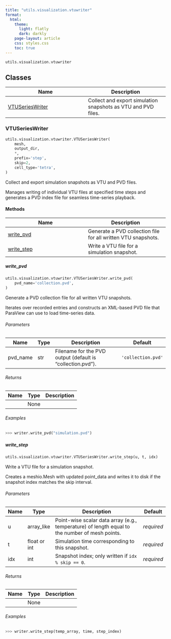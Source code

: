```yaml
---
title: "utils.visualization.vtuwriter"
format:
  html:
    theme:
      light: flatly
      dark: darkly
    page-layout: article
    css: styles.css
    toc: true
---
```


`utils.visualization.vtuwriter`



## Classes

| Name | Description |
| --- | --- |
| [VTUSeriesWriter](#skrom.utils.visualization.vtuwriter.VTUSeriesWriter) | Collect and export simulation snapshots as VTU and PVD files. |

### VTUSeriesWriter { #skrom.utils.visualization.vtuwriter.VTUSeriesWriter }

```python
utils.visualization.vtuwriter.VTUSeriesWriter(
    mesh,
    output_dir,
    *,
    prefix='step',
    skip=2,
    cell_type='tetra',
)
```

Collect and export simulation snapshots as VTU and PVD files.

Manages writing of individual VTU files at specified time steps and
generates a PVD index file for seamless time-series playback.

#### Methods

| Name | Description |
| --- | --- |
| [write_pvd](#skrom.utils.visualization.vtuwriter.VTUSeriesWriter.write_pvd) | Generate a PVD collection file for all written VTU snapshots. |
| [write_step](#skrom.utils.visualization.vtuwriter.VTUSeriesWriter.write_step) | Write a VTU file for a simulation snapshot. |

##### write_pvd { #skrom.utils.visualization.vtuwriter.VTUSeriesWriter.write_pvd }

```python
utils.visualization.vtuwriter.VTUSeriesWriter.write_pvd(
    pvd_name='collection.pvd',
)
```

Generate a PVD collection file for all written VTU snapshots.

Iterates over recorded entries and constructs an XML-based PVD file
that ParaView can use to load time-series data.

###### Parameters {.doc-section .doc-section-parameters}

| Name     | Type   | Description                                                | Default            |
|----------|--------|------------------------------------------------------------|--------------------|
| pvd_name | str    | Filename for the PVD output (default is "collection.pvd"). | `'collection.pvd'` |

###### Returns {.doc-section .doc-section-returns}

| Name   | Type   | Description   |
|--------|--------|---------------|
|        | None   |               |

###### Examples {.doc-section .doc-section-examples}

```python
>>> writer.write_pvd("simulation.pvd")
```

##### write_step { #skrom.utils.visualization.vtuwriter.VTUSeriesWriter.write_step }

```python
utils.visualization.vtuwriter.VTUSeriesWriter.write_step(u, t, idx)
```

Write a VTU file for a simulation snapshot.

Creates a meshio.Mesh with updated point_data and writes it to disk if
the snapshot index matches the skip interval.

###### Parameters {.doc-section .doc-section-parameters}

| Name   | Type         | Description                                                                                    | Default    |
|--------|--------------|------------------------------------------------------------------------------------------------|------------|
| u      | array_like   | Point-wise scalar data array (e.g., temperature) of length equal to the number of mesh points. | _required_ |
| t      | float or int | Simulation time corresponding to this snapshot.                                                | _required_ |
| idx    | int          | Snapshot index; only written if `idx % skip == 0`.                                             | _required_ |

###### Returns {.doc-section .doc-section-returns}

| Name   | Type   | Description   |
|--------|--------|---------------|
|        | None   |               |

###### Examples {.doc-section .doc-section-examples}

```python
>>> writer.write_step(temp_array, time, step_index)
```